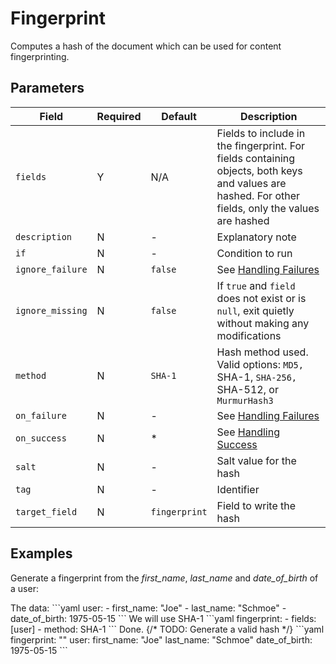 # Fingerprint

<Synopsis>
Computes a hash of the document which can be used for content fingerprinting.
</Synopsis>

## Parameters

|Field|Required|Default|Description|
|---|---|---|---|
|`fields`|Y|N/A|Fields to include in the fingerprint. For fields containing objects, both keys and values are hashed. For other fields, only the values are hashed|
|`description`|N|-|Explanatory note|
|`if`|N|-|Condition to run|
|`ignore_failure`|N|`false`|See [Handling Failures](../handling-failures.mdx)|
|`ignore_missing`|N|`false`|If `true` and `field` does not exist or is `null`, exit quietly without making any modifications|
|`method`|N|`SHA-1`|Hash method used. Valid options: `MD5, `SHA-1, `SHA-256, `SHA-512, or `MurmurHash3`|
|`on_failure`|N|-|See [Handling Failures](../handling-failures.mdx)|
|`on_success`|N|*|See [Handling Success](../handling-success.mdx)|
|`salt`|N|-|Salt value for the hash|
|`tag`|N|-|Identifier|
|`target_field`|N|`fingerprint`|Field to write the hash|

## Examples

Generate a fingerprint from the _first_name_, _last_name_ and _date_of_birth_ of a user:

<Example>
   <Description>
      The data:
   </Description>
   <SampleCode>
   ```yaml
   user:
      - first_name: "Joe"
      - last_name: "Schmoe"
      - date_of_birth: 1975-05-15
   ```
   </SampleCode>

   <Description>
      We will use SHA-1
   </Description>
   <SampleCode>
   ```yaml
   fingerprint:
      - fields: [user]
      - method: SHA-1
   ```
   </SampleCode>

   <Description>
      Done.
      {/* TODO: Generate a valid hash */}
   </Description>
   <SampleCode>
   ```yaml
   fingerprint: "<fingerprint-hash>"
   user:
      first_name: "Joe"
      last_name: "Schmoe"
      date_of_birth: 1975-05-15
   ```
   </SampleCode>
</Example>
